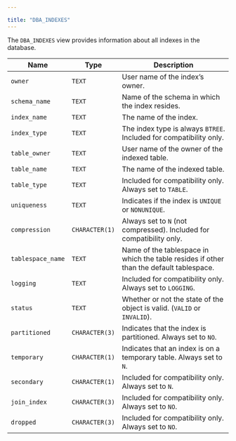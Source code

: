 ---

title: "DBA_INDEXES"
---

<div id="dba_indexes" class="registered_link"></div>

The `DBA_INDEXES` view provides information about all indexes in the database.

| Name              | Type           | Description                                                  |
| ----------------- | -------------- | ------------------------------------------------------------ |
| `owner`           | `TEXT`         | User name of the index’s owner.                              |
| `schema_name`     | `TEXT`         | Name of the schema in which the index resides.               |
| `index_name`      | `TEXT`         | The name of the index.                                       |
| `index_type`      | `TEXT`         | The index type is always `BTREE`. Included for compatibility only. |
| `table_owner`     | `TEXT`         | User name of the owner of the indexed table.                 |
| `table_name`      | `TEXT`         | The name of the indexed table.                               |
| `table_type`      | `TEXT`         | Included for compatibility only. Always set to `TABLE`.      |
| `uniqueness`      | `TEXT`         | Indicates if the index is `UNIQUE` or `NONUNIQUE`.           |
| `compression`     | `CHARACTER(1)` | Always set to `N` (not compressed). Included for compatibility only. |
| `tablespace_name` | `TEXT`         | Name of the tablespace in which the table resides if other than the default tablespace. |
| `logging`         | `TEXT`         | Included for compatibility only. Always set to `LOGGING`.    |
| `status`          | `TEXT`         | Whether or not the state of the object is valid. (`VALID` or `INVALID`). |
| `partitioned`     | `CHARACTER(3)` | Indicates that the index is partitioned. Always set to `NO`. |
| `temporary`       | `CHARACTER(1)` | Indicates that an index is on a temporary table. Always set to `N`. |
| `secondary`       | `CHARACTER(1)` | Included for compatibility only. Always set to `N`.          |
| `join_index`      | `CHARACTER(3)` | Included for compatibility only. Always set to `NO`.         |
| `dropped`         | `CHARACTER(3)` | Included for compatibility only. Always set to `NO`.         |